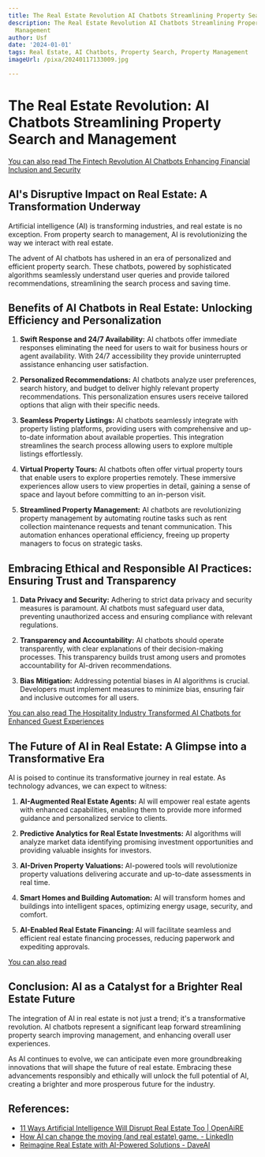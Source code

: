 ```yaml
---
title: The Real Estate Revolution AI Chatbots Streamlining Property Search and Management
description: The Real Estate Revolution AI Chatbots Streamlining Property Search and
  Management
author: Usf
date: '2024-01-01'
tags: Real Estate, AI Chatbots, Property Search, Property Management
imageUrl: /pixa/20240117133009.jpg

---
```

# The Real Estate Revolution: AI Chatbots Streamlining Property Search and  Management

[You can also read The  Fintech Revolution AI Chatbots Enhancing Financial Inclusion and Security](The%20Fintech%20Revolution%20AI%20Chatbots%20Enhancing%20Financial%20Inclusion%20and%20Security)


## AI's Disruptive Impact on Real  Estate: A Transformation Underway

Artificial intelligence (AI) is transforming industries, and real estate is no exception. From property search to management,  AI is revolutionizing the way we interact with real estate.

The advent of AI chatbots  has ushered  in an era of personalized and efficient property search. These chatbots, powered by sophisticated algorithms seamlessly understand user queries and  provide tailored recommendations, streamlining the  search process and saving time.

## Benefits  of AI Chatbots in Real Estate: Unlocking  Efficiency and Personalization

1. **Swift Response and 24/7 Availability:** AI chatbots offer immediate responses eliminating the need for users to wait for business hours or agent availability. With 24/7 accessibility they provide uninterrupted assistance enhancing user satisfaction.

2. **Personalized Recommendations:** AI chatbots analyze user preferences, search history,  and budget to deliver highly relevant property recommendations. This personalization ensures users receive tailored options that align with their specific needs.

3. **Seamless Property  Listings:** AI chatbots seamlessly integrate with property  listing platforms, providing users with comprehensive and up-to-date information about available properties. This integration streamlines the search process allowing users to explore multiple listings effortlessly.

4. **Virtual Property Tours:** AI chatbots often offer virtual  property tours that enable users to explore properties remotely. These immersive experiences allow users to  view properties in detail, gaining a sense of space and layout before committing to an in-person visit.

5. **Streamlined Property Management:** AI chatbots are revolutionizing property management by automating routine tasks such as rent  collection maintenance requests and tenant communication. This automation  enhances  operational  efficiency, freeing up property  managers  to focus  on strategic tasks.

## Embracing Ethical and  Responsible AI Practices: Ensuring Trust  and Transparency

1. **Data Privacy  and Security:** Adhering to strict  data privacy and security measures is paramount. AI chatbots must safeguard user data, preventing unauthorized access and ensuring compliance with relevant regulations.

2. **Transparency and Accountability:** AI chatbots should operate transparently,  with clear explanations of  their decision-making processes. This transparency builds trust  among  users and promotes accountability for AI-driven recommendations.

3. **Bias  Mitigation:** Addressing potential biases in AI algorithms is crucial. Developers must implement  measures to  minimize bias,  ensuring fair and inclusive outcomes for all users.

[You can also read  The Hospitality  Industry Transformed AI Chatbots for Enhanced Guest Experiences](The%20Hospitality%20Industry%20Transformed%20AI%20Chatbots%20for%20Enhanced%20Guest%20Experiences)


## The  Future of AI in Real Estate: A Glimpse into a Transformative  Era

AI is poised to continue its transformative journey in real estate. As technology advances, we  can expect to witness:

1. **AI-Augmented Real Estate Agents:** AI will empower real estate agents with enhanced capabilities, enabling them  to provide more informed guidance and personalized service to clients.

2. **Predictive Analytics for Real Estate  Investments:** AI algorithms  will analyze market  data identifying promising investment opportunities  and  providing valuable insights for investors.

3. **AI-Driven Property Valuations:** AI-powered tools will revolutionize property valuations delivering  accurate and up-to-date  assessments in  real time.

4. **Smart Homes and Building Automation:** AI will transform homes and buildings into intelligent spaces, optimizing energy usage,  security,  and comfort.

5. **AI-Enabled Real Estate Financing:** AI will  facilitate seamless and efficient real estate financing processes, reducing paperwork  and expediting approvals.

[You can also  read ]()


## Conclusion: AI as a Catalyst for a Brighter  Real Estate Future

The integration of AI in real estate is not just a trend; it's a transformative revolution. AI chatbots represent a significant leap forward streamlining property search improving management, and enhancing overall user experiences.

As  AI continues to  evolve, we can  anticipate even more groundbreaking innovations that  will shape the future of real estate. Embracing these advancements responsibly and ethically will unlock the full potential of AI, creating  a brighter  and more prosperous future for the industry.

## References:
- [11 Ways Artificial Intelligence Will Disrupt Real Estate Too | OpenAiRE](https://openaire.co/11-ways-artificial-intelligence-will-disrupt-real-estate-too/)
- [How AI can change the moving (and real estate) game. - LinkedIn](https://www.linkedin.com/pulse/how-ai-can-change-moving-real-estate-game-realoestate)
- [Reimagine Real Estate with AI-Powered Solutions - DaveAI](https://www.iamdave.ai/real-estate/)
